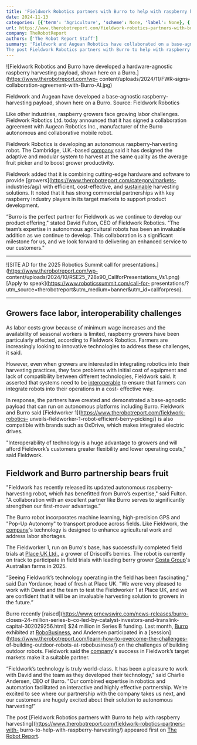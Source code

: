 ```yaml
---
title: 'Fieldwork Robotics partners with Burro to help with raspberry harvesting'
date: 2024-11-13
categories: [{'term': 'Agriculture', 'scheme': None, 'label': None}, {'term': 'Arms / Manipulators', 'scheme': None, 'label': None}, {'term': 'Autonomous Mobile Robots (AMRs)', 'scheme': None, 'label': None}, {'term': 'News', 'scheme': None, 'label': None}, {'term': 'SCARA', 'scheme': None, 'label': None}, {'term': 'Augean Robotics', 'scheme': None, 'label': None}, {'term': 'Burro', 'scheme': None, 'label': None}, {'term': 'Fieldwork Robotics', 'scheme': None, 'label': None}, {'term': 'interoperability', 'scheme': None, 'label': None}]
url: https://www.therobotreport.com/fieldwork-robotics-partners-with-burro-to-help-with-raspberry-harvesting/
company: TheRobotReport
authors: ['The Robot Report Staff']
summary: 'Fieldwork and Augean Robotics have collaborated on a base-agnostic payload for picking fruit that has successfully completed initial trials.
The post Fieldwork Robotics partners with Burro to help with raspberry harvesting appeared first on The Robot Report.'
---
```



![Fieldwork Robotics and Burro have developed a hardware-agnostic raspberry
harvesting payload, shown here on a Burro.](https://www.therobotreport.com/wp-
content/uploads/2024/11/FWR-signs-collaboration-agreement-with-Burro-AI.jpg)

Fieldwork and Augean have developed a base-agnostic raspberry-harvesting
payload, shown here on a Burro. Source: Fieldwork Robotics

Like other industries, raspberry growers face growing labor challenges.
Fieldwork Robotics Ltd. today announced that it has signed a collaboration
agreement with Augean Robotics Inc., manufacturer of the Burro autonomous and
collaborative mobile robot.

Fieldwork Robotics is developing an autonomous raspberry-harvesting robot. The
Cambridge, U.K.-based [company](https://fieldworkrobotics.com/) said it has
designed the adaptive and modular system to harvest at the same quality as the
average fruit picker and to boost grower productivity.

Fieldwork added that it is combining cutting-edge hardware and software to
provide [growers](https://www.therobotreport.com/category/markets-
industries/ag/) with efficient, cost-effective, and
[sustainable](https://www.therobotreport.com/tag/sustainability/) harvesting
solutions. It noted that it has strong commercial partnerships with key
raspberry industry players in its target markets to support product
development.

“Burro is the perfect partner for Fieldwork as we continue to develop our
product offering," stated David Fulton, CEO of Fieldwork Robotics. "The team’s
expertise in autonomous agricultural robots has been an invaluable addition as
we continue to develop. This collaboration is a significant milestone for us,
and we look forward to delivering an enhanced service to our customers."

* * *

![SITE AD for the 2025 Robotics Summit call for
presentations.](https://www.therobotreport.com/wp-
content/uploads/2024/10/RSE25_728x90_CallforPresentations_Vs1.png) [Apply to
speak](https://www.roboticssummit.com/call-for-
presentations/?utm_source=therobotreport&utm_medium=banner&utm_id=callforpreso).

* * *

## Growers face labor, interoperability challenges

As labor costs grow because of minimum wage increases and the availability of
seasonal workers is limited, raspberry growers have been particularly
affected, according to Fieldwork Robotics. Farmers are increasingly looking to
innovative technologies to address these challenges, it said.

However, even when growers are interested in integrating robotics into their
harvesting practices, they face problems with initial cost of equipment and
lack of compatibility between different technologies, Fieldwork said. It
asserted that systems need to be
[interoperable](https://www.therobotreport.com/tag/interoperability/) to
ensure that farmers can integrate robots into their operations in a cost-
effective way.

In response, the partners have created and demonstrated a base-agnostic
payload that can run on autonomous platforms including Burro. Fieldwork and
Burro said [Fieldworker 1](https://www.therobotreport.com/fieldwork-robotics-
unveils-fieldworker-1-robot-efficient-berry-picking/) is also compatible with
brands such as OxDrive, which makes integrated electric drives.

"Interoperability of technology is a huge advantage to growers and will afford
Fieldwork’s customers greater flexibility and lower operating costs," said
Fieldwork.

## Fieldwork and Burro partnership bears fruit

"Fieldwork has recently released its updated autonomous raspberry-harvesting
robot, which has benefitted from Burro’s expertise," said Fulton. "A
collaboration with an excellent partner like Burro serves to significantly
strengthen our first-mover advantage.”

The Burro robot incorporates machine learning, high-precision GPS and "Pop-Up
Autonomy" to transport produce across fields. Like Fieldwork, the
[company](https://www.therobotreport.com/tag/augean-robotics)'s technology is
designed to enhance agricultural work and address labor shortages.

The Fieldworker 1, run on Burro's base, has successfully completed field
trials at [Place UK Ltd.](https://placeuk.com/), a grower of Driscoll’s
berries. The robot is currently on track to participate in field trials with
leading berry grower [Costa Group](https://costagroup.com.au/)'s Australian
farms in 2025.

“Seeing Fieldwork’s technology operating in the field has been fascinating,"
said Dan Yordanov, head of fresh at Place UK. "We were very pleased to work
with David and the team to test the Fieldworker 1 at Place UK, and we are
confident that it will be an invaluable harvesting solution to growers in the
future.”

Burro recently [raised](https://www.prnewswire.com/news-releases/burro-
closes-24-million-series-b-co-led-by-catalyst-investors-and-translink-
capital-302029256.html) $24 million in Series B funding. Last month,
[Burro](https://burro.ai/) exhibited at
[RoboBusiness](https://www.robobusiness.com/), and Andersen participated in a
[session](https://www.therobotreport.com/learn-how-to-overcome-the-challenges-
of-building-outdoor-robots-at-robobusiness/) on the challenges of building
outdoor robots. Fieldwork said the
[company](https://www.therobotreport.com/tag/burro/)'s success in Fieldwork’s
target markets make it a suitable partner.

“Fieldwork’s technology is truly world-class. It has been a pleasure to work
with David and the team as they developed their technology," said Charlie
Andersen, CEO of Burro. "Our combined expertise in robotics and automation
facilitated an interactive and highly effective partnership. We’re excited to
see where our partnership with the company takes us next, and our customers
are hugely excited about their solution to autonomous harvesting!”

The post [Fieldwork Robotics partners with Burro to help with raspberry
harvesting](https://www.therobotreport.com/fieldwork-robotics-partners-with-
burro-to-help-with-raspberry-harvesting/) appeared first on [The Robot
Report](https://www.therobotreport.com).


